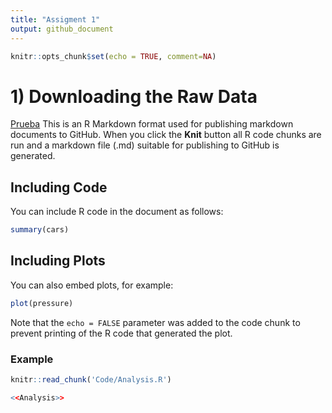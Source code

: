 ```yaml
---
title: "Assigment 1"
output: github_document
---
```


```r
knitr::opts_chunk$set(echo = TRUE, comment=NA)
```

# 1) Downloading the Raw Data
[Prueba](https://github.com/Nixoncandiales/Econ771/tree/main/Assigments/AS%201/Code/HCRIS)
This is an R Markdown format used for publishing markdown documents to GitHub. When you click the **Knit** button all R code chunks are run and a markdown file (.md) suitable for publishing to GitHub is generated.

## Including Code

You can include R code in the document as follows:

```r
summary(cars)
```

## Including Plots

You can also embed plots, for example:

```r
plot(pressure)
```

Note that the `echo = FALSE` parameter was added to the code chunk to prevent printing of the R code that generated the plot.



### Example

```r
knitr::read_chunk('Code/Analysis.R')
```

```r
<<Analysis>>
```